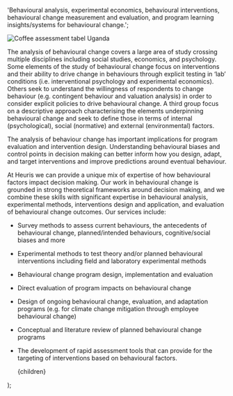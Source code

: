 
  'Behavioural analysis, experimental economics, behavioural interventions, behavioural change measurement and evaluation, and program learning insights/systems for behavioural change.';

![Coffee assessment tabel Uganda](/services/Coffee-assessment-tabel-Uganda.jpg)

The analysis of behavioural change covers a large area of study crossing multiple disciplines including social studies, economics, and psychology. Some elements of the study of behavioural change focus on interventions and their ability to drive change in behaviours through explicit testing in ‘lab’ conditions (i.e. interventional psychology and experimental economics). Others seek to understand the willingness of respondents to change behaviour (e.g. contingent behaviour and valuation analysis) in order to consider explicit policies to drive behavioural change. A third group focus on a descriptive approach characterising the elements underpinning behavioural change and seek to define those in terms of internal (psychological), social (normative) and external (environmental) factors.

The analysis of behaviour change has important implications for program evaluation and intervention design. Understanding behavioural biases and control points in decision making can better inform how you design, adapt, and target interventions and improve predictions around eventual behaviour.

At Heuris we can provide a unique mix of expertise of how behavioural factors impact decision making. Our work in behavioural change is grounded in strong theoretical frameworks around decision making, and we combine these skills with significant expertise in behavioural analysis, experimental methods, interventions design and application, and evaluation of behavioural change outcomes. Our services include:

- Survey methods to assess current behaviours, the antecedents of behavioural change, planned/intended behaviours, cognitive/social biases and more
- Experimental methods to test theory and/or planned behavioural interventions including field and laboratory experimental methods
- Behavioural change program design, implementation and evaluation
- Direct evaluation of program impacts on behavioural change
- Design of ongoing behavioural change, evaluation, and adaptation programs (e.g. for climate change mitigation through employee behavioural change)
- Conceptual and literature review of planned behavioural change programs
- The development of rapid assessment tools that can provide for the targeting of interventions based on behavioural factors.

  <BlogLayout title={title} summary={summary} subtitle={subtitle}>
    {children}
  </BlogLayout>
);
